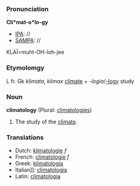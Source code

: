 ===Pronunciation===

'''Cli*mat-o*lo-gy'''
*[[IPA]]: //
*[[SAMPA]]: //
KLA&Iuml;=muht-OH-loh-jee
===Etymolomgy===

L fr. Gk ''klimata'', ''klimax'' [[climate]] + ''-logia''/[[-logy]] study
===Noun===
'''climatology''' (Plural: [[climatologies]])

#The study of the [[climate]]. 

===Translations===

*Dutch: [[klimatologie]] ''f''
*French: [[climatologie]] ''f''
*Greek: [[klimatologia]]
*Italian]]: [[climatologia]]
*Latin: [[climatologia]]